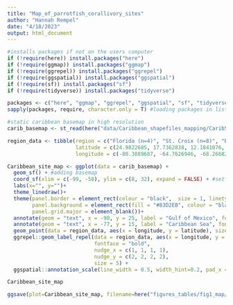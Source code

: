 ```yaml
---
title: "Map_of_parrotfish_corallivory_sites"
author: "Hannah Rempel"
date: "4/18/2023"
output: html_document
---
```


```r
#installs packages if not on the users computer
if (!require(here)) install.packages("here") 
if (!require(ggmap)) install.packages("ggmap") 
if (!require(ggrepel)) install.packages("ggrepel")
if (!require(ggspatial)) install.packages("ggspatial")
if (!require(sf)) install.packages("sf") 
if (!require(tidyverse)) install.packages("tidyverse") 

packages <- c("here", "ggmap", "ggrepel", "ggspatial", "sf", "tidyverse") #list of packages needed
sapply(packages, require, character.only = T) #loading packages in list

```

```r
#static caribbean basemap in high resolution
carib_basemap <- st_read(here("data/Caribbean_shapefiles_mapping/Carib5.shp"))

region_data <- tibble(region = c("Florida (n=4)", "St. Croix (n=8)", "Bonaire (n=4)", "Panamá (n=10)"),
                      latitude = c(24.9822685, 17.7362838, 12.1841076, 9.351736),
                      longitude = c(-80.3889687, -64.7626946, -68.2668218, -82.257520))
```

```r
Caribbean_site_map <- ggplot(data = carib_basemap) +
  geom_sf() + #adding basemap
  coord_sf(xlim = c(-99, -58), ylim = c(8, 32), expand = FALSE) + #setting basemap dimensions
  labs(x="", y="")+
  theme_linedraw()+
  theme(panel.border = element_rect(colour = "black",  size = 1, linetype = "solid"),
        panel.background = element_rect(fill = "#83D2EB", colour = "black",  size = 0.5, linetype = "solid"), 
        panel.grid.major = element_blank())+
  annotate(geom = "text", x = -90, y = 25, label = "Gulf of Mexico", fontface = "italic", color = "black", size = 5) +
  annotate(geom = "text", x = -77, y = 15, label = "Caribbean Sea", fontface = "italic", color = "black", size = 5) +
  geom_point(data = region_data, aes(x = longitude, y = latitude), size = 2,  shape = 16, color = "black") +
  ggrepel::geom_label_repel(data = region_data, aes(x = longitude, y = latitude, label = region), #jittering label up and right
                            fontface = "bold", 
                            nudge_x = c(1, 1, 1, 1), 
                            nudge_y = c(2, 2, 2, 2), 
                            size = 5) +
  ggspatial::annotation_scale(line_width = 0.5, width_hint=0.2, pad_x = unit(0.3, "cm")) #adds scale bar

Caribbean_site_map

ggsave(plot=Caribbean_site_map, filename=here("figures_tables/fig1_map/Caribbean_site_map.jpg"), width = 215, height = 110, dpi = 600, units = "mm")
```
